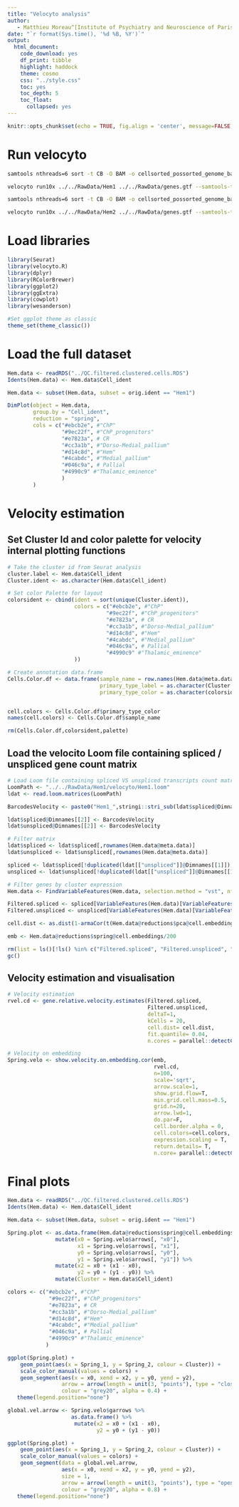 ```yaml
---
title: "Velocyto analysis"
author:
   - Matthieu Moreau^[Institute of Psychiatry and Neuroscience of Paris, INSERM U1266, 75014, Paris, France, matthieu.moreau@inserm.fr] [![](https://orcid.org/sites/default/files/images/orcid_16x16.png)](https://orcid.org/0000-0002-2592-2373)
date: "`r format(Sys.time(), '%d %B, %Y')`"
output: 
  html_document: 
    code_download: yes
    df_print: tibble
    highlight: haddock
    theme: cosmo
    css: "../style.css"
    toc: yes
    toc_depth: 5
    toc_float:
      collapsed: yes
---
```


```r
knitr::opts_chunk$set(echo = TRUE, fig.align = 'center', message=FALSE, warning=FALSE, cache.lazy = FALSE)
```

# Run velocyto

```bash

samtools nthreads=6 sort -t CB -O BAM -o cellsorted_possorted_genome_bam.bam possorted_genome_bam.bam

velocyto run10x ../../RawData/Hem1 ../../RawData/genes.gtf --samtools-threads 6 --samtools-memory 1000 -vv
```

```bash

samtools nthreads=6 sort -t CB -O BAM -o cellsorted_possorted_genome_bam.bam possorted_genome_bam.bam

velocyto run10x ../../RawData/Hem2 ../../RawData/genes.gtf --samtools-threads 6 --samtools-memory 1000 -vv
```

# Load libraries

```r
library(Seurat)
library(velocyto.R)
library(dplyr)
library(RColorBrewer)
library(ggplot2)
library(ggExtra)
library(cowplot)
library(wesanderson)

#Set ggplot theme as classic
theme_set(theme_classic())
```

# Load the full dataset

```r
Hem.data <- readRDS("../QC.filtered.clustered.cells.RDS")
Idents(Hem.data) <- Hem.data$Cell_ident
```

```r
Hem.data <- subset(Hem.data, subset = orig.ident == "Hem1")
```

```r
DimPlot(object = Hem.data,
        group.by = "Cell_ident",
        reduction = "spring",
        cols = c("#ebcb2e", #"ChP"
                 "#9ec22f", #"ChP_progenitors"
                 "#e7823a", # CR
                 "#cc3a1b", #"Dorso-Medial_pallium" 
                 "#d14c8d", #"Hem" 
                 "#4cabdc", #"Medial_pallium"
                 "#046c9a", # Pallial
                 "#4990c9" #"Thalamic_eminence"
                 )
        )
```

# Velocity estimation

## Set Cluster Id and color palette for velocity internal plotting functions

```r
# Take the cluster id from Seurat analysis
cluster.label <- Hem.data$Cell_ident
Cluster.ident <- as.character(Hem.data$Cell_ident)

# Set color Palette for layout
colorsident <- cbind(ident = sort(unique(Cluster.ident)),
                     colors = c("#ebcb2e", #"ChP"
                               "#9ec22f", #"ChP_progenitors"
                               "#e7823a", # CR
                               "#cc3a1b", #"Dorso-Medial_pallium" 
                               "#d14c8d", #"Hem" 
                               "#4cabdc", #"Medial_pallium"
                               "#046c9a", # Pallial
                               "#4990c9" #"Thalamic_eminence"
                     ))

# Create annotation data.frame
Cells.Color.df <- data.frame(sample_name = row.names(Hem.data@meta.data),
                             primary_type_label = as.character(Cluster.ident),
                             primary_type_color = as.character(colorsident[match(Cluster.ident, colorsident[,1]),2]))


cell.colors <- Cells.Color.df$primary_type_color
names(cell.colors) <- Cells.Color.df$sample_name

rm(Cells.Color.df,colorsident,palette)
```

## Load the velocito Loom file containing spliced / unspliced gene count matrix

```r
# Load Loom file containing spliced VS unspliced transcripts count matrices
LoomPath <- "../../RawData/Hem1/velocyto/Hem1.loom" 
ldat <- read.loom.matrices(LoomPath)
```

```r
BarcodesVelocity <- paste0("Hem1_",stringi::stri_sub(ldat$spliced@Dimnames[[2]],6,21))

ldat$spliced@Dimnames[[2]] <- BarcodesVelocity
ldat$unspliced@Dimnames[[2]] <- BarcodesVelocity

# Filter matrix
ldat$spliced <- ldat$spliced[,rownames(Hem.data@meta.data)]
ldat$unspliced <- ldat$unspliced[,rownames(Hem.data@meta.data)]

spliced <- ldat$spliced[!duplicated(ldat[["unspliced"]]@Dimnames[[1]]),]
unspliced <- ldat$unspliced[!duplicated(ldat[["unspliced"]]@Dimnames[[1]]),]
```

```r
# Filter genes by cluster expression
Hem.data <- FindVariableFeatures(Hem.data, selection.method = "vst", nfeatures = 2000)

Filtered.spliced <- spliced[VariableFeatures(Hem.data)[VariableFeatures(Hem.data) %in% rownames(spliced)],]
Filtered.unspliced <- unspliced[VariableFeatures(Hem.data)[VariableFeatures(Hem.data) %in% rownames(unspliced)],]

cell.dist <- as.dist(1-armaCor(t(Hem.data@reductions$pca@cell.embeddings[,1:10])))

emb <- Hem.data@reductions$spring@cell.embeddings/200
```


```r
rm(list = ls()[!ls() %in% c("Filtered.spliced", "Filtered.unspliced", "cell.dist", "emb", "cell.colors")])
gc()
```


## Velocity estimation and visualisation

```r
# Velocity estimation
rvel.cd <- gene.relative.velocity.estimates(Filtered.spliced,
                                            Filtered.unspliced,
                                            deltaT=1,
                                            kCells = 20,
                                            cell.dist= cell.dist,
                                            fit.quantile= 0.04,
                                            n.cores = parallel::detectCores() -2)
```

```r
# Velocity on embedding
Spring.velo <- show.velocity.on.embedding.cor(emb,
                                              rvel.cd,
                                              n=100,
                                              scale='sqrt',
                                              arrow.scale=1,
                                              show.grid.flow=T,
                                              min.grid.cell.mass=0.5,
                                              grid.n=20,
                                              arrow.lwd=1,
                                              do.par=F,
                                              cell.border.alpha = 0,
                                              cell.colors=cell.colors,
                                              expression.scaling = T,
                                              return.details= T,
                                              n.core= parallel::detectCores() -2)
```

# Final plots

```r
Hem.data <- readRDS("../QC.filtered.clustered.cells.RDS")
Idents(Hem.data) <- Hem.data$Cell_ident
```

```r
Hem.data <- subset(Hem.data, subset = orig.ident == "Hem1")
```

```r
Spring.plot <- as.data.frame(Hem.data@reductions$spring@cell.embeddings/200) %>%
               mutate(x0 = Spring.velo$arrows[, "x0"],
                      x1 = Spring.velo$arrows[, "x1"],
                      y0 = Spring.velo$arrows[, "y0"],
                      y1 = Spring.velo$arrows[, "y1"]) %>%
               mutate(x2 = x0 + (x1 - x0),
                      y2 = y0 + (y1 - y0)) %>%
               mutate(Cluster = Hem.data$Cell_ident)

colors <- c("#ebcb2e", #"ChP"
             "#9ec22f", #"ChP_progenitors"
             "#e7823a", # CR
             "#cc3a1b", #"Dorso-Medial_pallium" 
             "#d14c8d", #"Hem" 
             "#4cabdc", #"Medial_pallium"
             "#046c9a", # Pallial
             "#4990c9" #"Thalamic_eminence"
            )

ggplot(Spring.plot) +
    geom_point(aes(x = Spring_1, y = Spring_2, colour = Cluster)) +
    scale_color_manual(values = colors) +
    geom_segment(aes(x = x0, xend = x2, y = y0, yend = y2),
                 arrow = arrow(length = unit(3, "points"), type = "closed"),
                 colour = "grey20", alpha = 0.4) + 
   theme(legend.position="none")
```

```r
global.vel.arrow <- Spring.velo$garrows %>%
                    as.data.frame() %>%
                     mutate(x2 = x0 + (x1 - x0),
                            y2 = y0 + (y1 - y0))

ggplot(Spring.plot) +
    geom_point(aes(x = Spring_1, y = Spring_2, colour = Cluster)) +
    scale_color_manual(values = colors) +
    geom_segment(data = global.vel.arrow,
                 aes(x = x0, xend = x2, y = y0, yend = y2),
                 size = 1,
                 arrow = arrow(length = unit(3, "points"), type = "open"),
                 colour = "grey20", alpha = 0.8) + 
   theme(legend.position="none")
```

